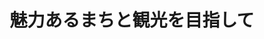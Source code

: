 ﻿---
title: "魅力あるまちと観光を目指して"
category: "環境・社会理工学院"
vol: "65"
interviewee: "十代田 朗"
url: ""
tags: []
pdf: "65-5-soshiroda.pdf"
career: ""
preface: "都市や地域は少なからず観光地としての側面を 持っている。また、人間活動においても日常と違 う旅は、私たちに潤いや明日への活力を与える重 要な時間だ。このように、社会が空間と人間活動 によって構成されると考えたとき、社会を研究す る上で観光は重要な切り口となる。 十代田研究室ではこのような観点から、観光と まちづくりについて研究を行っている。そこで、 初めにまちづくりを取り巻く環境の変化を、次に 実際の観光とまちづくりの取り組みを、最後に観 光に関する歴史的研究について紹介しよう。"
---
